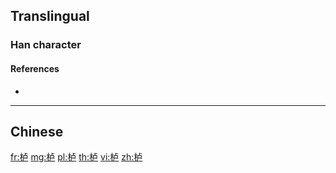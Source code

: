 {{character info/new}}
{{also|櫨}}
==Translingual==

===Han character===
{{Han char|rn=75|rad=木|as=05|sn=9|four=|canj=DYS|ids=⿰木卢}}

====References====
* {{Han ref|kx=0521.121|hdz=21181.040|uh=680C|ud=26636}}

----

==Chinese==
{{zh-see|櫨}}

[[fr:栌]]
[[mg:栌]]
[[pl:栌]]
[[th:栌]]
[[vi:栌]]
[[zh:栌]]